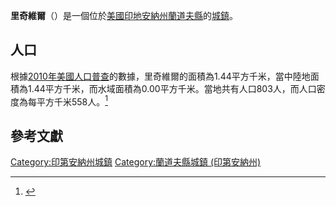 {{noteTA
|G1=USState
|G2=地名
|G3=Unit
}}
{{Infobox settlement
|name            = 里奇維爾
|native_name = Ridgeville
|settlement_type          = [[鎮|城鎮]]
|image_skyline            = Ridgeville, Indiana.jpg
|imagesize                = 250px
|image_map                = Randolph County Indiana Incorporated and Unincorporated areas Ridgeville Highlighted 1864422.svg
|mapsize                  = 250px
|subdivision_type         = [[世界政區索引|國家]]
|subdivision_type1        = [[美国州份|州份]]
|subdivision_type2        = [[印地安納州行政區劃|縣]]
|subdivision_name         = [[美国|美国]]
|subdivision_name1        = [[印地安納州|印地安納州]]
|subdivision_name2        = [[蘭道夫縣_(印地安納州)|蘭道夫縣]]
|elevation_ft             = 997
|elevation_m              = 304
|timezone                 = [[北美东部时区|EST]]
|area_total_km2           = 1.44
|area_land_km2            = 1.44
|area_water_km2           = 0.00
|area_total_sq_mi         = 
|area_land_sq_mi          = 
|area_water_sq_mi         = 
|population_as_of         = [[2010年美國人口普查|2010]]
|population_footnotes     = 
|population_total         = 803
|population_density_km2   = auto
|population_density_sq_mi = auto
|utc_offset               = -5
|coordinates              = {{coord|40|17|27|N|85|01|45|W|display=inline,title}}
| coor_pinpoint           = 
| coordinates_footnotes   = 
|timezone_DST             = EDT
|utc_offset_DST           = -4
|postal_code_type         = [[美國郵區編號|郵區編號]]
|postal_code              = 47380
|area_code                = {{link-en|北美电话区号765|Area code 765|765}}
|blank_name = [[地名信息系统|GNIS ID]]
|blank_info = 442000<ref name="GNIS">{{cite gnis|442000|Ridgeville}}</ref>
}}
'''里奇維爾'''（{{lang-en|Ridgeville}}）是一個位於[[美國|美國]][[印地安納州|印地安納州]][[蘭道夫縣_(印地安納州)|蘭道夫縣]]的[[鎮|城鎮]]。

== 人口 ==
根據[[2010年美國人口普查|2010年美國人口普查]]的數據，里奇維爾的面積為1.44平方千米，當中陸地面積為1.44平方千米，而水域面積為0.00平方千米。當地共有人口803人，而人口密度為每平方千米558人。<ref name="GR8">{{cite web|url=http://factfinder2.census.gov|publisher=[[美国人口调查局|美国人口调查局]]|accessdate=2011-05-14|title=American FactFinder|archive-date=2013-09-11|archive-url=https://web.archive.org/web/20130911234518/http://factfinder2.census.gov/|dead-url=no}}</ref>

== 參考文獻 ==
{{reflist}}

{{蘭道夫縣 (印地安納州)}}
{{Authority control}}

{{DEFAULTSORT:Ridgeville, Indiana}}
[[Category:印第安納州城鎮|Category:印第安納州城鎮]]
[[Category:蘭道夫縣城鎮_(印第安納州)|Category:蘭道夫縣城鎮 (印第安納州)]]

{{Indiana-geo-stub}}